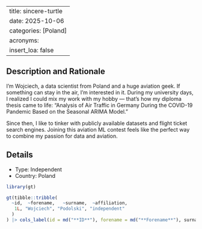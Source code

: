 
---
title: sincere-turtle
date: 2025-10-06
categories: [Poland]
acronyms:
  insert_loa: false
---

## Description and Rationale

I’m Wojciech, a data scientist from Poland and a huge aviation geek. If something can stay in the air, I’m interested in it. During my university days, I realized I could mix my work with my hobby — that’s how my diploma thesis came to life: “Analysis of Air Traffic in Germany During the COVID-19 Pandemic Based on the Seasonal ARIMA Model.”

Since then, I like to tinker with publicly available datasets and flight ticket search engines. Joining this aviation ML contest feels like the perfect way to combine my passion for data and aviation.

## Details

* Type: Independent
* Country: Poland

```r
library(gt)

gt(tibble::tribble(
  ~id,  ~forename,   ~surname,  ~affiliation,
   1L, "Wojciech", "Podolski", "independent"
  )
) |> cols_label(id = md("**ID**"), forename = md("**Forename**"), surname ~ md("**Surname**"), affiliation ~ md("**Affiliation**"))
```
